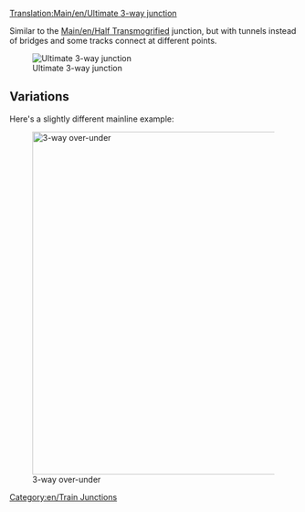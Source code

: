 [[Translation:Main/en/Ultimate 3-way junction]]{{en/Junctionsmenu}}

Similar to the [[Main/en/Half Transmogrified]] junction, but with tunnels instead of bridges and some tracks connect at different points.

[[File:en/Ultimate 3way junction.png|frame|none|Ultimate 3-way junction]]

{{Template:Junction_Criteria|Average|2|1|0|3|1|1|1|1|0|0|0||Broken down trains affect one line.|

'''Pros'''
*High speed.
*High traffic capacity.
*Jams very unlikely.
*Small area.
*No sharp turns, can be easily built for any train length.
*Adequate waiting space for turning trains.

'''Cons'''
*Signaling gaps from tunnels. (doubling tunnels makes junction at least 2x2 tiles larger and harder to build)

'''Tips'''
*Start by building the "short diagonal" track first. Make its length equal to your longest train.
}}


==Variations==
Here's a slightly different mainline example:

[[File:en/3way-over-under.jpeg|none|thumb|600px|3-way over-under]]

{{Template:Junction_Criteria|Average|3|1|1|4|0|1|1|1|0|0|0||Broken down trains affect one line.|

'''Pros'''
*High traffic capacity.

'''Cons'''
*Slow, unless tracks are diagonal.
*Jams more likely than in ultimate 3-way junction.
*Requires space between tracks.
*Sharp turns, unless tracks are diagonal.
*Not enough waiting space for turning trains.
*Signaling gaps from bridges and tunnels.
*Bridges slow down high-speed maglev trains.
}}

[[Category:en/Train Junctions]]
